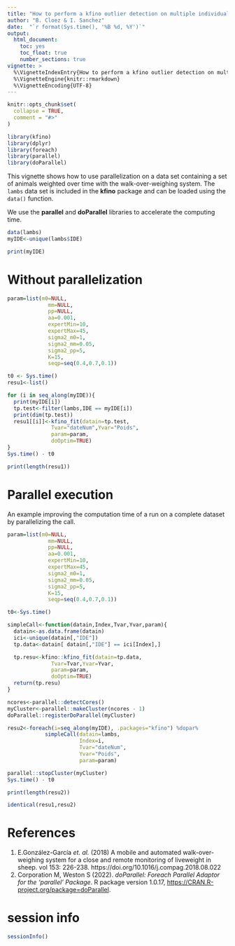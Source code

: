 ---
title: "How to perform a kfino outlier detection on multiple individuals"
author: "B. Cloez & I. Sanchez"
date:  "`r format(Sys.time(), '%B %d, %Y')`"
output:
  html_document:
    toc: yes
    toc_float: true
    number_sections: true
vignette: >
  %\VignetteIndexEntry{How to perform a kfino outlier detection on multiple individuals}
  %\VignetteEngine{knitr::rmarkdown}
  %\VignetteEncoding{UTF-8}
---

```{r, include = FALSE}
knitr::opts_chunk$set(
  collapse = TRUE,
  comment = "#>"
)
```

```{r setup}
library(kfino)
library(dplyr)
library(foreach)
library(parallel)
library(doParallel)
```

This vignette shows how to use parallelization on a data set containing a set of animals weighted over time with the walk-over-weighing system. 
The `lambs` data set is included in the **kfino** package and can be loaded using the `data()` function. 

We use the **parallel** and **doParallel** libraries to accelerate the computing time.

```{r}
data(lambs)
myIDE<-unique(lambs$IDE)

print(myIDE)
```

# Without parallelization

```{r,error=TRUE}
param=list(m0=NULL,
             mm=NULL,
             pp=NULL,
             aa=0.001,
             expertMin=10,
             expertMax=45,
             sigma2_m0=1,
             sigma2_mm=0.05,
             sigma2_pp=5,
             K=15,
             seqp=seq(0.4,0.7,0.1))

t0 <- Sys.time()
resu1<-list()

for (i in seq_along(myIDE)){
  print(myIDE[i])
  tp.test<-filter(lambs,IDE == myIDE[i])
  print(dim(tp.test))
  resu1[[i]]<-kfino_fit(datain=tp.test,
              Tvar="dateNum",Yvar="Poids",
              param=param,
              doOptim=TRUE)
}
Sys.time() - t0

print(length(resu1))

```

# Parallel execution

An example improving the computation time of a run on a complete dataset by parallelizing the call.

```{r,error=TRUE}

param=list(m0=NULL,
             mm=NULL,
             pp=NULL,
             aa=0.001,
             expertMin=10,
             expertMax=45,
             sigma2_m0=1,
             sigma2_mm=0.05,
             sigma2_pp=5,
             K=15,
             seqp=seq(0.4,0.7,0.1))

t0<-Sys.time()

simpleCall<-function(datain,Index,Tvar,Yvar,param){
  datain<-as.data.frame(datain)
  ici<-unique(datain[,"IDE"])
  tp.data<-datain[ datain[,"IDE"] == ici[Index],]

  tp.resu<-kfino::kfino_fit(datain=tp.data,
              Tvar=Tvar,Yvar=Yvar,
              param=param,
              doOptim=TRUE)
  return(tp.resu)
}

ncores<-parallel::detectCores()
myCluster<-parallel::makeCluster(ncores - 1)
doParallel::registerDoParallel(myCluster)

resu2<-foreach(i=seq_along(myIDE), .packages="kfino") %dopar% 
            simpleCall(datain=lambs,
                       Index=i,
                       Tvar="dateNum",
                       Yvar="Poids",
                       param=param)

parallel::stopCluster(myCluster)
Sys.time() - t0

print(length(resu2))

```

```{r}
identical(resu1,resu2)
```

# References

1. E.González-García *et. al.* (2018) A mobile and automated walk-over-weighing system for a close and remote monitoring of liveweight in sheep. vol 153: 226-238. https://doi.org/10.1016/j.compag.2018.08.022
2. Corporation M, Weston S (2022). _doParallel: Foreach Parallel Adaptor for the 'parallel' Package_. R package version 1.0.17,
  <https://CRAN.R-project.org/package=doParallel>.


# session info
```{r}
sessionInfo()
```
